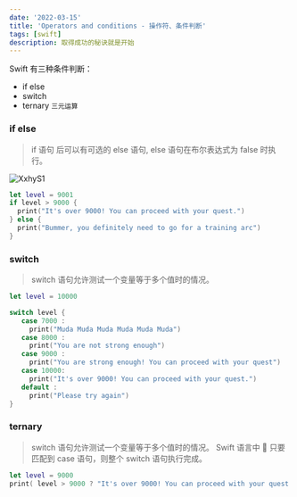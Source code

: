 ```yaml
---
date: '2022-03-15'
title: 'Operators and conditions - 操作符、条件判断'
tags: [swift]
description: 取得成功的秘诀就是开始
---
```


Swift 有三种条件判断：

- if else
- switch
- ternary `三元运算`

### if else

> if 语句 后可以有可选的 else 语句, else 语句在布尔表达式为 false 时执行。

![XxhyS1](https://cdn.jsdelivr.net/gh/manonicu/pics@master/uPic/XxhyS1.png)

```swift
let level = 9001
if level > 9000 {
  print("It's over 9000! You can proceed with your quest.")
} else {
  print("Bummer, you definitely need to go for a training arc")
}
```

### switch

> switch 语句允许测试一个变量等于多个值时的情况。

```swift
let level = 10000

switch level {
   case 7000 :
     print("Muda Muda Muda Muda Muda Muda")
   case 8000 :
     print("You are not strong enough")
   case 9000 :
     print("You are strong enough! You can proceed with your quest")
   case 10000:
     print("It's over 9000! You can proceed with your quest.")
   default :
     print("Please try again")
}
```

### ternary

> switch 语句允许测试一个变量等于多个值时的情况。 Swift 语言中  只要匹配到 case 语句，则整个 switch 语句执行完成。

```swift
let level = 9000
print( level > 9000 ? "It's over 9000! You can proceed with your quest." :  print("Bummer, you definitely need to go for a training arc")
```
